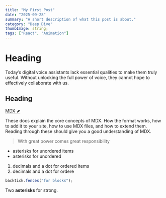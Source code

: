 ```yaml
---
title: "My First Post"
date: "2025-09-28"
summary: "A short description of what this post is about."
category: "Deep Dive"
thumbImage: string;
tags: ["React", "Animation"]
---
```


# Heading

Today’s digital voice assistants lack essential qualities to make them truly useful. Without unlocking the full power of voice, they cannot hope to effectively collaborate with us.

## Heading

[MDX ⬈](https://mdxjs.com "title")

These docs explain the core concepts of MDX. How the format works, how to add it to your site, how to use MDX files, and how to extend them. Reading through these should give you a good understanding of MDX.

> With great power comes great responsibility

- asterisks for unordered items
- asterisks for unordered

1. decimals and a dot for ordered items
1. decimals and a dot for ordere

```javascript
backtick.fences("for blocks");
```

Two **asterisks** for strong.
